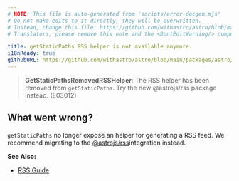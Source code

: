 ```yaml
---
# NOTE: This file is auto-generated from 'scripts/error-docgen.mjs'
# Do not make edits to it directly, they will be overwritten.
# Instead, change this file: https://github.com/withastro/astro/blob/main/packages/astro/src/core/errors/errors-data.ts
# Translators, please remove this note and the <DontEditWarning/> component.

title: getStaticPaths RSS helper is not available anymore.
i18nReady: true
githubURL: https://github.com/withastro/astro/blob/main/packages/astro/src/core/errors/errors-data.ts
---
```


<DontEditWarning />


> **GetStaticPathsRemovedRSSHelper**: The RSS helper has been removed from `getStaticPaths`. Try the new @astrojs/rss package instead. (E03012)

## What went wrong?
`getStaticPaths` no longer expose an helper for generating a RSS feed. We recommend migrating to the [@astrojs/rss](/en/guides/rss/#setting-up-astrojsrss)integration instead.

**See Also:**
-  [RSS Guide](/en/guides/rss/)


